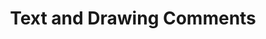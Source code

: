 ---
title: "Text and Drawing Comments"
description: "Collaborate and manage feedback in a single place. Use written comments or in-scene drawn comments to share feedback and iterate in a contextual environement."
---